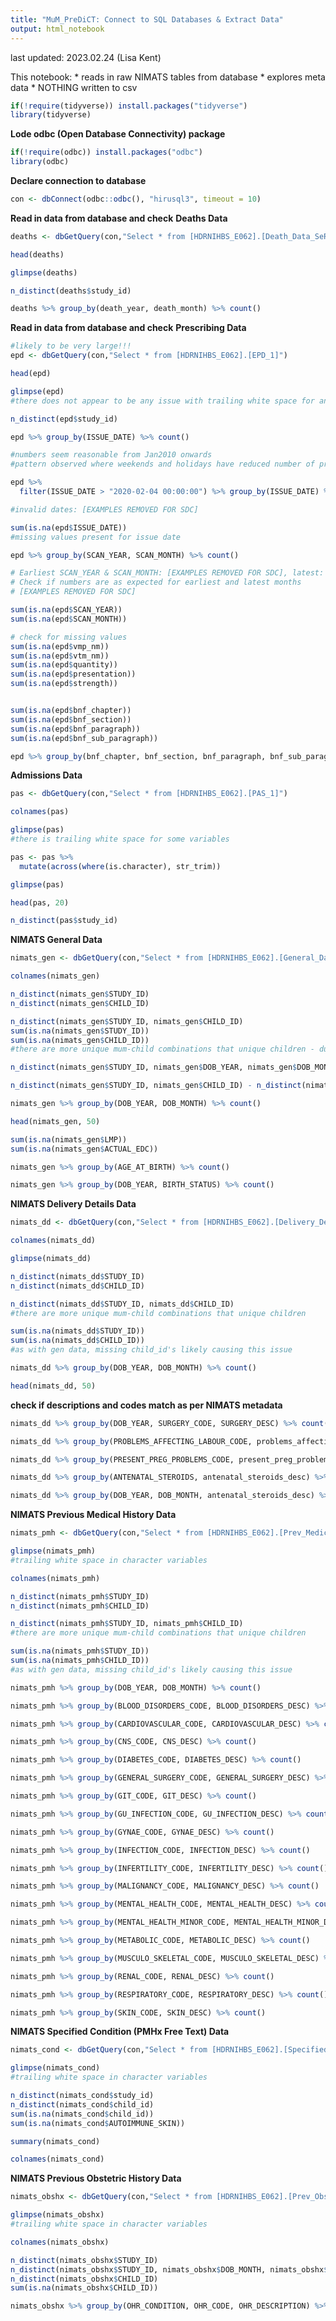 ---
title: "MuM_PreDiCT: Connect to SQL Databases & Extract Data"
output: html_notebook
---


last updated: 2023.02.24 (Lisa Kent)

This notebook:
* reads in raw NIMATS tables from database
* explores meta data
* NOTHING written to csv

```{r}
if(!require(tidyverse)) install.packages("tidyverse")
library(tidyverse)
```

__Lode odbc (Open Database Connectivity) package__
```{r}
if(!require(odbc)) install.packages("odbc")
library(odbc)
```

__Declare connection to database__
```{r}
con <- dbConnect(odbc::odbc(), "hirusql3", timeout = 10)
```


__Read in data from database and check__
__Deaths Data__
```{r}
deaths <- dbGetQuery(con,"Select * from [HDRNIHBS_E062].[Death_Data_SeRP_1]")
```

```{r}
head(deaths)
```

```{r}
glimpse(deaths)
```


```{r}
n_distinct(deaths$study_id)
```

```{r}
deaths %>% group_by(death_year, death_month) %>% count()
```



__Read in data from database and check__
__Prescribing Data__
```{r}
#likely to be very large!!!
epd <- dbGetQuery(con,"Select * from [HDRNIHBS_E062].[EPD_1]")
```


```{r}
head(epd)
```

```{r}
glimpse(epd)
#there does not appear to be any issue with trailing white space for any variable
```



```{r}
n_distinct(epd$study_id)
```

```{r}
epd %>% group_by(ISSUE_DATE) %>% count()

#numbers seem reasonable from Jan2010 onwards
#pattern observed where weekends and holidays have reduced number of prescriptions issued
```

```{r}
epd %>% 
  filter(ISSUE_DATE > "2020-02-04 00:00:00") %>% group_by(ISSUE_DATE) %>% count()

#invalid dates: [EXAMPLES REMOVED FOR SDC]
```


```{r}
sum(is.na(epd$ISSUE_DATE))
#missing values present for issue date
```

```{r}
epd %>% group_by(SCAN_YEAR, SCAN_MONTH) %>% count()

# Earliest SCAN_YEAR & SCAN_MONTH: [EXAMPLES REMOVED FOR SDC], latest: [EXAMPLES REMOVED FOR SDC]
# Check if numbers are as expected for earliest and latest months
# [EXAMPLES REMOVED FOR SDC]

```


```{r}
sum(is.na(epd$SCAN_YEAR))
sum(is.na(epd$SCAN_MONTH))

```


```{r}
# check for missing values
sum(is.na(epd$vmp_nm))
sum(is.na(epd$vtm_nm))
sum(is.na(epd$quantity))
sum(is.na(epd$presentation))
sum(is.na(epd$strength))


sum(is.na(epd$bnf_chapter))
sum(is.na(epd$bnf_section))
sum(is.na(epd$bnf_paragraph))
sum(is.na(epd$bnf_sub_paragraph))

```

```{r}
epd %>% group_by(bnf_chapter, bnf_section, bnf_paragraph, bnf_sub_paragraph) %>% count()

```

__Admissions Data__
```{r}
pas <- dbGetQuery(con,"Select * from [HDRNIHBS_E062].[PAS_1]")
```

```{r}
colnames(pas)
```

```{r}
glimpse(pas)
#there is trailing white space for some variables
```

```{r}
pas <- pas %>% 
  mutate(across(where(is.character), str_trim))

glimpse(pas)
```

```{r}
head(pas, 20)
```

```{r}
n_distinct(pas$study_id)
```





__NIMATS General Data__
```{r}
nimats_gen <- dbGetQuery(con,"Select * from [HDRNIHBS_E062].[General_Data_v2_1]")
```

```{r}
colnames(nimats_gen)
```



```{r}
n_distinct(nimats_gen$STUDY_ID)
n_distinct(nimats_gen$CHILD_ID)
```

```{r}
n_distinct(nimats_gen$STUDY_ID, nimats_gen$CHILD_ID)
sum(is.na(nimats_gen$STUDY_ID))
sum(is.na(nimats_gen$CHILD_ID))
#there are more unique mum-child combinations that unique children - due to NA's in CHILD_ID
```


```{r}
n_distinct(nimats_gen$STUDY_ID, nimats_gen$DOB_YEAR, nimats_gen$DOB_MONTH)
```


```{r}
n_distinct(nimats_gen$STUDY_ID, nimats_gen$CHILD_ID) - n_distinct(nimats_gen$CHILD_ID)
```

```{r}
nimats_gen %>% group_by(DOB_YEAR, DOB_MONTH) %>% count()
```

```{r}
head(nimats_gen, 50)
```

```{r}
sum(is.na(nimats_gen$LMP))
sum(is.na(nimats_gen$ACTUAL_EDC))
```


```{r}
nimats_gen %>% group_by(AGE_AT_BIRTH) %>% count()
```



```{r}
nimats_gen %>% group_by(DOB_YEAR, BIRTH_STATUS) %>% count()
```


__NIMATS Delivery Details Data__
```{r}
nimats_dd <- dbGetQuery(con,"Select * from [HDRNIHBS_E062].[Delivery_Details_v2_1]")
```

```{r}
colnames(nimats_dd)
```

```{r}
glimpse(nimats_dd)
```



```{r}
n_distinct(nimats_dd$STUDY_ID)
n_distinct(nimats_dd$CHILD_ID)
```


```{r}
n_distinct(nimats_dd$STUDY_ID, nimats_dd$CHILD_ID)
#there are more unique mum-child combinations that unique children 
```

```{r}
sum(is.na(nimats_dd$STUDY_ID))
sum(is.na(nimats_dd$CHILD_ID))
#as with gen data, missing child_id's likely causing this issue
```

```{r}
nimats_dd %>% group_by(DOB_YEAR, DOB_MONTH) %>% count()
```


```{r}
head(nimats_dd, 50)
```


__check if descriptions and codes match as per NIMATS metadata__
```{r}
nimats_dd %>% group_by(DOB_YEAR, SURGERY_CODE, SURGERY_DESC) %>% count()
```

```{r}
nimats_dd %>% group_by(PROBLEMS_AFFECTING_LABOUR_CODE, problems_affecting_labour_desc) %>% count()
```


```{r}
nimats_dd %>% group_by(PRESENT_PREG_PROBLEMS_CODE, present_preg_problems_desc) %>% count()
```

```{r}
nimats_dd %>% group_by(ANTENATAL_STEROIDS, antenatal_steroids_desc) %>% count()
```

```{r}
nimats_dd %>% group_by(DOB_YEAR, DOB_MONTH, antenatal_steroids_desc) %>% count()
```


__NIMATS Previous Medical History Data__
```{r}
nimats_pmh <- dbGetQuery(con,"Select * from [HDRNIHBS_E062].[Prev_Medical_History_1]")
```

```{r}
glimpse(nimats_pmh)
#trailing white space in character variables
```

```{r}
colnames(nimats_pmh)
```

```{r}
n_distinct(nimats_pmh$STUDY_ID)
n_distinct(nimats_pmh$CHILD_ID)
```


```{r}
n_distinct(nimats_pmh$STUDY_ID, nimats_pmh$CHILD_ID)
#there are more unique mum-child combinations that unique children 
```

```{r}
sum(is.na(nimats_pmh$STUDY_ID))
sum(is.na(nimats_pmh$CHILD_ID))
#as with gen data, missing child_id's likely causing this issue
```

```{r}
nimats_pmh %>% group_by(DOB_YEAR, DOB_MONTH) %>% count()
```


```{r}
nimats_pmh %>% group_by(BLOOD_DISORDERS_CODE, BLOOD_DISORDERS_DESC) %>% count()

nimats_pmh %>% group_by(CARDIOVASCULAR_CODE, CARDIOVASCULAR_DESC) %>% count()

nimats_pmh %>% group_by(CNS_CODE, CNS_DESC) %>% count()

nimats_pmh %>% group_by(DIABETES_CODE, DIABETES_DESC) %>% count()

nimats_pmh %>% group_by(GENERAL_SURGERY_CODE, GENERAL_SURGERY_DESC) %>% count()

nimats_pmh %>% group_by(GIT_CODE, GIT_DESC) %>% count()

nimats_pmh %>% group_by(GU_INFECTION_CODE, GU_INFECTION_DESC) %>% count()

nimats_pmh %>% group_by(GYNAE_CODE, GYNAE_DESC) %>% count()

nimats_pmh %>% group_by(INFECTION_CODE, INFECTION_DESC) %>% count()

nimats_pmh %>% group_by(INFERTILITY_CODE, INFERTILITY_DESC) %>% count()

nimats_pmh %>% group_by(MALIGNANCY_CODE, MALIGNANCY_DESC) %>% count()

nimats_pmh %>% group_by(MENTAL_HEALTH_CODE, MENTAL_HEALTH_DESC) %>% count()

nimats_pmh %>% group_by(MENTAL_HEALTH_MINOR_CODE, MENTAL_HEALTH_MINOR_DESC) %>% count()

nimats_pmh %>% group_by(METABOLIC_CODE, METABOLIC_DESC) %>% count()

nimats_pmh %>% group_by(MUSCULO_SKELETAL_CODE, MUSCULO_SKELETAL_DESC) %>% count()

nimats_pmh %>% group_by(RENAL_CODE, RENAL_DESC) %>% count()

nimats_pmh %>% group_by(RESPIRATORY_CODE, RESPIRATORY_DESC) %>% count()

nimats_pmh %>% group_by(SKIN_CODE, SKIN_DESC) %>% count()


```



__NIMATS Specified Condition (PMHx Free Text) Data__
```{r}
nimats_cond <- dbGetQuery(con,"Select * from [HDRNIHBS_E062].[Specified_Condition_1]")
```

```{r}
glimpse(nimats_cond)
#trailing white space in character variables
```

```{r}
n_distinct(nimats_cond$study_id)
n_distinct(nimats_cond$child_id)
sum(is.na(nimats_cond$child_id))
sum(is.na(nimats_cond$AUTOIMMUNE_SKIN))
```

```{r}
summary(nimats_cond)
```


```{r}
colnames(nimats_cond)
```




__NIMATS Previous Obstetric History Data__
```{r}
nimats_obshx <- dbGetQuery(con,"Select * from [HDRNIHBS_E062].[Prev_Obstetric_History_1]")
```

```{r}
glimpse(nimats_obshx)
#trailing white space in character variables
```

```{r}
colnames(nimats_obshx)
```

```{r}
n_distinct(nimats_obshx$STUDY_ID)
n_distinct(nimats_obshx$STUDY_ID, nimats_obshx$DOB_MONTH, nimats_obshx$DOB_YEAR)
n_distinct(nimats_obshx$CHILD_ID)
sum(is.na(nimats_obshx$CHILD_ID))
```


```{r}
nimats_obshx %>% group_by(OHR_CONDITION, OHR_CODE, OHR_DESCRIPTION) %>% count()
```

